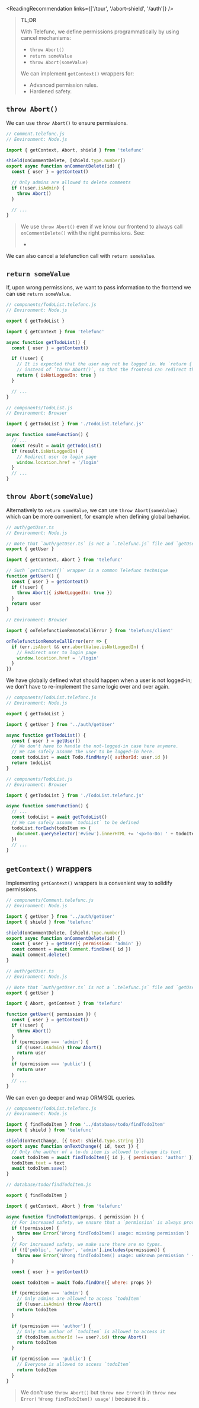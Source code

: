 
<ReadingRecommendation links={['/tour', '/abort-shield', '/auth']} />

> **TL;DR**
>
> With Telefunc, we define permissions programmatically by using cancel mechanisms:
>  - `throw Abort()`
>  - `return someValue`
>  - `throw Abort(someValue)`
>
> We can implement `getContext()` wrappers for:
>  - Advanced permission rules.
>  - Hardened safety.

## `throw Abort()`

We can use `throw Abort()` to ensure permissions.

```js
// Comment.telefunc.js
// Environment: Node.js

import { getContext, Abort, shield } from 'telefunc'

shield(onCommentDelete, [shield.type.number])
export async function onCommentDelete(id) {
  const { user } = getContext()

  // Only admins are allowed to delete comments
  if (!user.isAdmin) {
    throw Abort()
  }

  // ...
}
```

> We use `throw Abort()` even if we know our frontend to always call `onCommentDelete()` with the right permissions. See:
> - <Link href="/abort-shield#random-telefunction-calls" />

We can also cancel a telefunction call with `return someValue`.


## `return someValue`

If, upon wrong permissions, we want to pass information to the frontend we can use `return someValue`.

```js
// components/TodoList.telefunc.js
// Environment: Node.js

export { getTodoList }

import { getContext } from 'telefunc'

async function getTodoList() {
  const { user } = getContext()

  if (!user) {
    // It is expected that the user may not be logged in. We `return { isNotLoggedIn: true }`
    // instead of `throw Abort()`, so that the frontend can redirect the user to the login page.
    return { isNotLoggedIn: true }
  }

  // ...
}
```

```js
// components/TodoList.js
// Environment: Browser

import { getTodoList } from './TodoList.telefunc.js'

async function someFunction() {
  // ...
  const result = await getTodoList()
  if (result.isNotLoggedIn) {
    // Redirect user to login page
    window.location.href = '/login'
  }
  // ...
}
```

## `throw Abort(someValue)`

Alternatively to `return someValue`, we can use `throw Abort(someValue)` which can be more convenient, for example when defining global behavior.

```js
// auth/getUser.ts
// Environment: Node.js

// Note that `auth/getUser.ts` is not a `.telefunc.js` file and `getUser()` not a telefunction
export { getUser }

import { getContext, Abort } from 'telefunc'

// Such `getContext()` wrapper is a common Telefunc technique
function getUser() {
  const { user } = getContext()
  if (!user) {
    throw Abort({ isNotLoggedIn: true })
  }
  return user
}
```
```js
// Environment: Browser

import { onTelefunctionRemoteCallError } from 'telefunc/client'

onTelefunctionRemoteCallError(err => {
  if (err.isAbort && err.abortValue.isNotLoggedIn) {
    // Redirect user to login page
    window.location.href = '/login'
  }
})
```

We have globally defined what should happen when a user is not logged-in;
we don't have to re-implement the same logic over and over again.

```js
// components/TodoList.telefunc.js
// Environment: Node.js

export { getTodoList }

import { getUser } from '../auth/getUser'

async function getTodoList() {
  const { user } = getUser()
  // We don't have to handle the not-logged-in case here anymore.
  // We can safely assume the user to be logged-in here.
  const todoList = await Todo.findMany({ authorId: user.id })
  return todoList
}
```
```js
// components/TodoList.js
// Environment: Browser

import { getTodoList } from './TodoList.telefunc.js'

async function someFunction() {
  // ...
  const todoList = await getTodoList()
  // We can safely assume `todoList` to be defined
  todoList.forEach(todoItem => {
    document.querySelector('#view').innerHTML += '<p>To-Do: ' + todoItem.text + '</p>'
  })
  // ...
}
```


## `getContext()` wrappers

Implementing `getContext()` wrappers is a convenient way
to solidify permissions.

```js
// components/Comment.telefunc.js
// Environment: Node.js

import { getUser } from '../auth/getUser'
import { shield } from 'telefunc'

shield(onCommentDelete, [shield.type.number])
export async function onCommentDelete(id) {
  const { user } = getUser({ permission: 'admin' })
  const comment = await Comment.findOne({ id })
  await comment.delete()
}
```

```js
// auth/getUser.ts
// Environment: Node.js

// Note that `auth/getUser.ts` is not a `.telefunc.js` file and `getUser()` not a telefunction
export { getUser }

import { Abort, getContext } from 'telefunc'

function getUser({ permission }) {
  const { user } = getContext()
  if (!user) {
    throw Abort()
  }
  if (permission === 'admin') {
    if (!user.isAdmin) throw Abort()
    return user
  }
  if (permission === 'public') {
    return user
  }
  // ...
}
```

We can even go deeper and wrap ORM/SQL queries.

```js
// components/TodoList.telefunc.js
// Environment: Node.js

import { findTodoItem } from '../database/todo/findTodoItem'
import { shield } from 'telefunc'

shield(onTextChange, [{ text: shield.type.string }])
export async function onTextChange({ id, text }) {
  // Only the author of a to-do item is allowed to change its text
  const todoItem = await findTodoItem({ id }, { permission: 'author' })
  todoItem.text = text
  await todoItem.save()
}
```
```js
// database/todo/findTodoItem.js

export { findTodoItem }

import { getContext, Abort } from 'telefunc'

async function findTodoItem(props, { permission }) {
  // For increased safety, we ensure that a `permission` is always provided.
  if (!permission) {
    throw new Error('Wrong findTodoItem() usage: missing permission')
  }
  // For increased safety, we make sure there are no typos.
  if (!['public', 'author', 'admin'].includes(permission)) {
    throw new Error('Wrong findTodoItem() usage: unknown permission ' + permission)
  }

  const { user } = getContext()

  const todoItem = await Todo.findOne({ where: props })

  if (permission === 'admin') {
    // Only admins are allowed to access `todoItem`
    if (!user.isAdmin) throw Abort()
    return todoItem
  }

  if (permission === 'author') {
    // Only the author of `todoItem` is allowed to access it
    if (todoItem.authorId !== user?.id) throw Abort()
    return todoItem
  }

  if (permission === 'public') {
    // Everyone is allowed to access `todoItem`
    return todoItem
  }
}
```

> We don't use `throw Abort()` but `throw new Error()` in ``throw new Error('Wrong findTodoItem() usage')`` because it is <Link text="not a public but an internal error" href='/abort-or-error' />.
